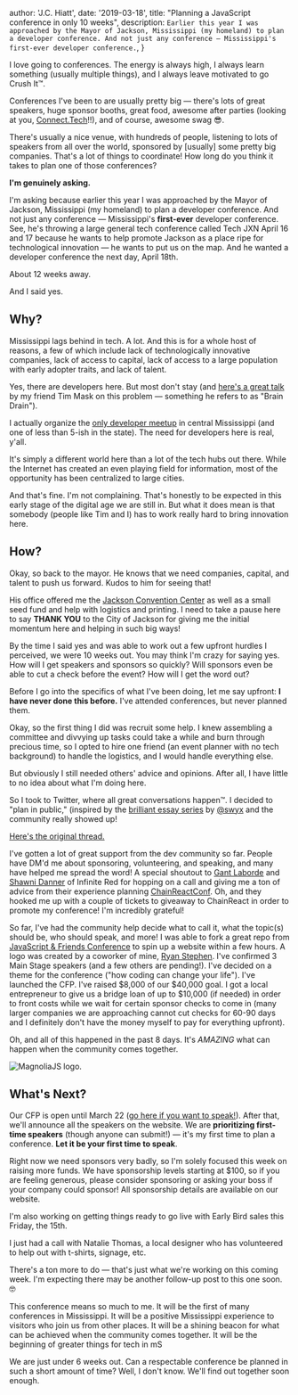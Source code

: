 
  author: 'J.C. Hiatt',
  date: '2019-03-18',
  title: "Planning a JavaScript conference in only 10 weeks",
  description:
    `Earlier this year I was approached by the Mayor of Jackson, Mississippi (my homeland) to plan a developer conference. And not just any conference — Mississippi's first-ever developer conference.`,
}


I love going to conferences. The energy is always high, I always learn something (usually multiple things), and I always leave motivated to go Crush It&trade;.

Conferences I've been to are usually pretty big — there's lots of great speakers, huge sponsor booths, great food, awesome after parties (looking at you, [Connect.Tech](https://connect.tech/)!!), and of course, awesome swag 😎.

There's usually a nice venue, with hundreds of people, listening to lots of speakers from all over the world, sponsored by [usually] some pretty big companies. That's a lot of things to coordinate! How long do you think it takes to plan one of those conferences?

**I'm genuinely asking.**

I'm asking because earlier this year I was approached by the Mayor of Jackson, Mississippi (my homeland) to plan a developer conference. And not just any conference — Mississippi's **first-ever** developer conference. See, he's throwing a large general tech conference called Tech JXN April 16 and 17 because he wants to help promote Jackson as a place ripe for technological innovation — he wants to put us on the map. And he wanted a developer conference the next day, April 18th.

About 12 weeks away.

And I said yes.

## Why?

Mississippi lags behind in tech. A lot. And this is for a whole host of reasons, a few of which include lack of technologically innovative companies, lack of access to capital, lack of access to a large population with early adopter traits, and lack of talent.

Yes, there are developers here. But most don't stay (and [here's a great talk](http://innovatems.uberflip.com/youtube-all-videos/big-ideas-tim-mask-incentives-to-fight-brain-drain-in-mississippi) by my friend Tim Mask on this problem — something he refers to as "Brain Drain").

I actually organize the [only developer meetup](https://www.meetup.com/Jackson-Area-Web-And-App-Developers/) in central Mississippi (and one of less than 5-ish in the state). The need for developers here is real, y'all.

It's simply a different world here than a lot of the tech hubs out there. While the Internet has created an even playing field for information, most of the opportunity has been centralized to large cities.

And that's fine. I'm not complaining. That's honestly to be expected in this early stage of the digital age we are still in. But what it does mean is that somebody (people like Tim and I) has to work really hard to bring innovation here.

## How?

Okay, so back to the mayor. He knows that we need companies, capital, and talent to push us forward. Kudos to him for seeing that!

His office offered me the [Jackson Convention Center](https://t.co/jgWKgOhPO4) as well as a small seed fund and help with logistics and printing. I need to take a pause here to say **THANK YOU** to the City of Jackson for giving me the initial momentum here and helping in such big ways!

By the time I said yes and was able to work out a few upfront hurdles I perceived, we were 10 weeks out. You may think I'm crazy for saying yes. How will I get speakers and sponsors so quickly? Will sponsors even be able to cut a check before the event? How will I get the word out?

Before I go into the specifics of what I've been doing, let me say upfront: **I have never done this before.** I've attended conferences, but never planned them.

Okay, so the first thing I did was recruit some help. I knew assembling a committee and divvying up tasks could take a while and burn through precious time, so I opted to hire one friend (an event planner with no tech background) to handle the logistics, and I would handle everything else.

But obviously I still needed others' advice and opinions. After all, I have little to no idea about what I'm doing here.

So I took to Twitter, where all great conversations happen&trade;. I decided to "plan in public," (inspired by the [brilliant essay series](https://gist.github.com/sw-yx/9720bd4a30606ca3ffb8d407113c0fe5) by [@swyx](https://twitter.com/swyx) and the community really showed up!

[Here's the original thread.](https://twitter.com/jchiatt/status/1102361863067705344)

I've gotten a lot of great support from the dev community so far. People have DM'd me about sponsoring, volunteering, and speaking, and many have helped me spread the word! A special shoutout to [Gant Laborde](https://twitter.com/GantLaborde) and [Shawni Danner](https://twitter.com/alwayshiccups) of Infinite Red for hopping on a call and giving me a ton of advice from their experience planning [ChainReactConf](https://twitter.com/chainreactconf). Oh, and they hooked me up with a couple of tickets to giveaway to ChainReact in order to promote my conference! I'm incredibly grateful!

So far, I've had the community help decide what to call it, what the topic(s) should be, who should speak, and more! I was able to fork a great repo from [JavaScript & Friends Conference](https://github.com/JavaScriptandFriends/javascriptandfriends.com) to spin up a website within a few hours. A logo was created by a coworker of mine, [Ryan Stephen](https://twitter.com/ry_stephen). I've confirmed 3 Main Stage speakers (and a few others are pending!). I've decided on a theme for the conference ("how coding can change your life"). I've launched the CFP. I've raised $8,000 of our $40,000 goal. I got a local entrepreneur to give us a bridge loan of up to $10,000 (if needed) in order to front costs while we wait for certain sponsor checks to come in (many larger companies we are approaching cannot cut checks for 60-90 days and I definitely don't have the money myself to pay for everything upfront).

Oh, and all of this happened in the past 8 days. It's _AMAZING_ what can happen when the community comes together.

<Image src={magnoliaJs} alt="MagnoliaJS logo." aria-hidden="true" />

## What's Next?

Our CFP is open until March 22 ([go here if you want to speak!](https://magnoliajs.com/speak)). After that, we'll announce all the speakers on the website. We are **prioritizing first-time speakers** (though anyone can submit!) — it's my first time to plan a conference. **Let it be your first time to speak**.

Right now we need sponsors very badly, so I'm solely focused this week on raising more funds. We have sponsorship levels starting at $100, so if you are feeling generous, please consider sponsoring or asking your boss if your company could sponsor! All sponsorship details are available on our website.

I'm also working on getting things ready to go live with Early Bird sales this Friday, the 15th.

I just had a call with Natalie Thomas, a local designer who has volunteered to help out with t-shirts, signage, etc.

There's a ton more to do — that's just what we're working on this coming week. I'm expecting there may be another follow-up post to this one soon. 🤓

This conference means so much to me. It will be the first of many conferences in Mississippi. It will be a positive Mississippi experience to visitors who join us from other places. It will be a shining beacon for what can be achieved when the community comes together. It will be the beginning of greater things for tech in mS

We are just under 6 weeks out. Can a respectable conference be planned in such a short amount of time? Well, I don't know. We'll find out together soon enough.